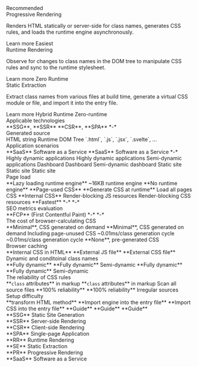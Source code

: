 <DocTable className="{text:14;white-space:pre-wrap;font:regular}_p  overflow-x:auto {px:30;mx:-30}@<sm table-layout:fixed_table" noScroll>
    <thead>
        <tr>
            <th className="w:calc(50vw-1.5rem) w:33.3%@sm">
                <DocBadge color="primary" size="sm" className="mb:15">Recommended</DocBadge>
                <div className="font:22@sm font:bold">Progressive Rendering</div>
                <p className="fg:neutral mt:8! hide@<sm">Renders HTML statically or server-side for class names, generates CSS rules, and loads the runtime engine asynchronously.</p>
                <LearnMore href="/docs/rendering-modes/progressive-rendering">Learn more</LearnMore>
            </th>
            <th className="w:calc(50vw-1.5rem) w:33.3%@sm">
                <DocBadge color="fade" size="sm" className="mb:15">Easiest</DocBadge>
                <div className="font:22@sm font:bold">Runtime Rendering</div>
                <p className="fg:neutral mt:8! hide@<sm">Observe for changes to class names in the DOM tree to manipulate CSS rules and sync to the runtime stylesheet.</p>
                <LearnMore href="/docs/rendering-modes/runtime-rendering">Learn more</LearnMore>
            </th>
            <th className="w:calc(50vw-1.5rem) w:33.3%@sm">
                <DocBadge color="fade" size="sm" className="mb:15 invisible">Zero Runtime</DocBadge>
                <div className="font:22@sm font:bold">Static Extraction</div>
                <p className="fg:neutral mt:8! hide@<sm">Extract class names from various files at build time, generate a virtual CSS module or file, and import it into the entry file.</p>
                <LearnMore href="/docs/rendering-modes/static-extraction">Learn more</LearnMore>
            </th>
        </tr>
    </thead>
    <tbody>
        <tr>
            <td>
                Hybrid
            </td>
            <td>
                Runtime
            </td>
            <td>
                Zero-runtime
            </td>
        </tr>
    </tbody>
    <thead>
        <tr>
            <th colSpan={3} className="pt:30">
                <div className="text:18">Applicable technologies</div>
            </th>
        </tr>
    </thead>
    <tbody>
        <tr>
            <td>
                <InlineGood />**SSG**, **SSR**
            </td>
            <td rowSpan={2}>
                <InlineGood />**CSR**, **SPA**
            </td>
            <td>
                *-*
            </td>
        </tr>
    </tbody>
    <thead>
        <tr>
            <th colSpan={3} className="pt:30">
                <div className="text:18">Generated source</div>
            </th>
        </tr>
    </thead>
    <tbody>
        <tr>
            <td>
                <InlineGood />HTML string
            </td>
            <td>
                <InlineGood />Runtime DOM Tree
            </td>
            <td>
                `.html`, `.js`, `.jsx`, `.svelte`, ...
            </td>
        </tr>
    </tbody>
    <thead>
        <tr>
            <th colSpan={3} className="pt:30">
                <div className="text:18">Application scenarios</div>
            </th>
        </tr>
    </thead>
    <tbody>
        <tr>
            <td>
                <InlineGood />**SaaS** Software as a Service
            </td>
            <td>
                **SaaS** Software as a Service
            </td>
            <td>
                *-*
            </td>
        </tr>
        <tr>
            <td>
                <InlineGood />Highly dynamic applications
            </td>
            <td>
                <InlineGood />Highly dynamic applications
            </td>
            <td>
                <InlineWarn />Semi-dynamic applications
            </td>
        </tr>
        <tr>
            <td>
                <InlineGood />Dashboard
            </td>
            <td>
                <InlineGood />Dashboard
            </td>
            <td>
                <InlineWarn />Semi-dynamic dashboard
            </td>
        </tr>
        <tr>
            <td>
                <InlineGood />Static site
            </td>
            <td>
                Static site
            </td>
            <td>
                <InlineGood />Static site
            </td>
        </tr>
    </tbody>
    <thead>
        <tr>
            <th colSpan={3} className="pt:30">
                <div className="text:18">Page load</div>
            </th>
        </tr>
    </thead>
    <tbody>
        <tr>
            <td>
                <InlineGood />**Lazy loading runtime engine**
            </td>
            <td>
                ~16KB runtime engine
            </td>
            <td>
                <InlineGood />**No runtime engine**
            </td>
        </tr>
        <tr>
            <td>
                <InlineGood />**Page-used CSS**
            </td>
            <td>
                <InlineGood />**Generate CSS at runtime**
            </td>
            <td>
                <InlineWarn />Load all pages CSS
            </td>
        </tr>
        <tr>
            <td>
                <InlineGood />**Internal CSS**
            </td>
            <td>
                <InlineWarn />Render-blocking JS resources
            </td>
            <td>
                <InlineWarn />Render-blocking CSS resources
            </td>
        </tr>
        <tr>
            <td>
                <InlineGood />**Fastest**
            </td>
            <td>
                *-*
            </td>
            <td>
                *-*
            </td>
        </tr>
    </tbody>
    <thead>
        <tr>
            <th colSpan={3} className="pt:30">
                <div className="text:18">SEO metrics evaluation</div>
            </th>
        </tr>
    </thead>
    <tbody>
        <tr>
            <td>
                <InlineGood />**FCP** (First Contentful Paint)
            </td>
            <td>
                *-*
            </td>
            <td>
                *-*
            </td>
        </tr>
    </tbody>
    <thead>
        <tr>
            <th colSpan={3} className="pt:30">
                <div className="text:18">The cost of browser-calculating CSS</div>
            </th>
        </tr>
    </thead>
    <tbody>
        <tr>
            <td>
                <InlineGood />**Minimal**, CSS generated on demand
            </td>
            <td>
                <InlineGood />**Minimal**, CSS generated on demand
            </td>
            <td>
                <InlineWarn />Including page-unused CSS
            </td>
        </tr>
    </tbody>
    <tbody>
        <tr>
            <td>
                ~0.01ms/class generation cycle
            </td>
            <td>
                ~0.01ms/class generation cycle
            </td>
            <td>
                <InlineGood />**None**, pre-generated CSS
            </td>
        </tr>
    </tbody>
    <thead>
        <tr>
            <th colSpan={3} className="pt:30">
                <div className="text:18">Browser caching</div>
            </th>
        </tr>
    </thead>
    <tbody>
        <tr>
            <td>
                <InlineGood />**Internal CSS in HTML**
            </td>
            <td>
                <InlineGood />**External JS file**
            </td>
            <td>
                <InlineGood />**External CSS file**
            </td>
        </tr>
    </tbody>
    <thead>
        <tr>
            <th colSpan={3} className="pt:30">
                <div className="text:18">Dynamic and conditoinal class names</div>
            </th>
        </tr>
    </thead>
    <tbody>
        <tr>
            <td>
                <InlineGood />**Fully dynamic**
            </td>
            <td>
                <InlineGood />**Fully dynamic**
            </td>
            <td>
                <InlineWarn />Semi-dynamic
            </td>
        </tr>
        <tr>
            <td>
                <InlineGood />**Fully dynamic**
            </td>
            <td>
                <InlineGood />**Fully dynamic**
            </td>
            <td>
                <InlineWarn />Semi-dynamic
            </td>
        </tr>
    </tbody>
    <thead>
        <tr>
            <th colSpan={3} className="pt:30">
                <div className="text:18">The reliability of CSS rules</div>
            </th>
        </tr>
    </thead>
    <tbody>
        <tr>
            <td>
                <InlineGood />**<code>class</code> attributes** in markup
            </td>
            <td>
                <InlineGood />**<code>class</code> attributes** in markup
            </td>
            <td>
                <InlineWarn />Scan all source files
            </td>
        </tr>
        <tr>
            <td>
                <InlineGood />**100% reliability**
            </td>
            <td>
                <InlineGood />**100% reliability**
            </td>
            <td>
                <InlineWarn />Irregular sources
            </td>
        </tr>
    </tbody>
    <thead>
        <tr>
            <th colSpan={3} className="pt:30">
                <div className="text:18">Setup difficulty</div>
            </th>
        </tr>
    </thead>
    <tbody>
        <tr>
            <td>
                <InlineGood />**transform HTML method**
            </td>
            <td>
                <InlineGood />**Import engine into the entry file**
            </td>
            <td>
                <InlineGood />**Import CSS into the entry file**
            </td>
        </tr>
        <tr>
            <td>
                <InlineGood />**Guide**
            </td>
            <td>
                <InlineGood />**Guide**
            </td>
            <td>
                <InlineGood />**Guide**
            </td>
        </tr>
    </tbody>
</DocTable>

<div className='mt:40 flex flex:wrap gap:10|20 text:12'>
    <div className='flex:0|0|auto'>**SSG** Static Site Generation</div>
    <div className='flex:0|0|auto'>**SSR** Server-side Rendering</div>
    <div className='flex:0|0|auto'>**CSR** Client-side Rendering</div>
    <div className='flex:0|0|auto'>**SPA** Single-page Application</div>
    <div className='flex:0|0|auto'>**RR** Runtime Rendering</div>
    <div className='flex:0|0|auto'>**SE** Static Extraction</div>
    <div className='flex:0|0|auto'>**PR** Progressive Rendering</div>
    <div className='flex:0|0|auto'>**SaaS** Software as a Service</div>
</div>